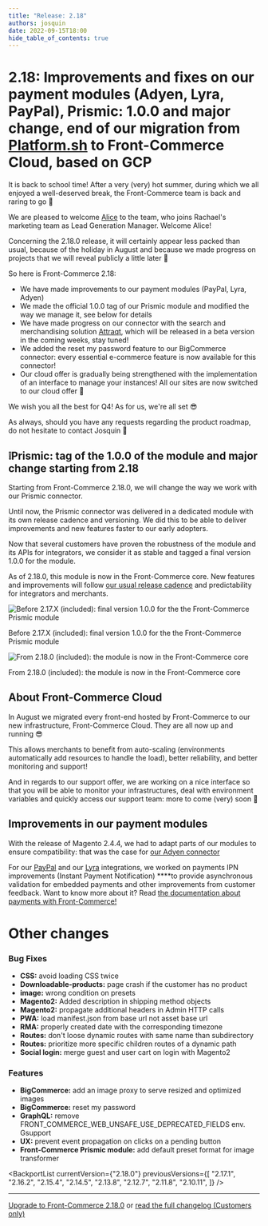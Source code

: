```yaml
---
title: "Release: 2.18"
authors: josquin
date: 2022-09-15T18:00
hide_table_of_contents: true
---
```



# 2.18: Improvements and fixes on our payment modules (Adyen, Lyra, PayPal), Prismic: 1.0.0 and major change, end of our migration from [Platform.sh](http://Platform.sh) to Front-Commerce Cloud, based on GCP

It is back to school time! After a very (very) hot summer, during which we all enjoyed a well-deserved break, the Front-Commerce team is back and raring to go 💪

We are pleased to welcome [Alice](https://www.linkedin.com/in/alice-malby-343383132/) to the team, who joins Rachael's marketing team as Lead Generation Manager. Welcome Alice!

Concerning the 2.18.0 release, it will certainly appear less packed than usual, because of the holiday in August and because we made progress on projects that we will reveal publicly a little later 🍿

So here is Front-Commerce 2.18:

- We have made improvements to our payment modules (PayPal, Lyra, Adyen)
- We made the official 1.0.0 tag of our Prismic module and modified the way we manage it, see below for details
- We have made progress on our connector with the search and merchandising solution [Attraqt](https://attraqt.com/), which will be released in a beta version in the coming weeks, stay tuned!
- We added the reset my password feature to our BigCommerce connector: every essential e-commerce feature is now available for this connector!
- Our cloud offer is gradually being strengthened with the implementation of an interface to manage your instances! All our sites are now switched to our cloud offer 🎉

We wish you all the best for Q4! As for us, we're all set 😎

As always, should you have any requests regarding the product roadmap, do not hesitate to contact Josquin 👋

<!--truncate-->

## ❕Prismic: tag of the 1.0.0 of the module and major change starting from 2.18

Starting from Front-Commerce 2.18.0, we will change the way we work with our Prismic connector.

Until now, the Prismic connector was delivered in a dedicated module with its own release cadence and versioning. We did this to be able to deliver improvements and new features faster to our early adopters.

Now that several customers have proven the robustness of the module and its APIs for integrators, we consider it as stable and tagged a final version 1.0.0 for the module.

As of 2.18.0, this module is now in the Front-Commerce core. New features and improvements will follow [our usual release cadence](https://developers.front-commerce.com/docs/appendices/release-process) and predictability for integrators and merchants.

![Before 2.17.X (included): final version 1.0.0 for the the Front-Commerce Prismic module](./assets/Untitled.png)

Before 2.17.X (included): final version 1.0.0 for the the Front-Commerce Prismic module

![From 2.18.0 (included): the module is now in the Front-Commerce core](./assets/prismic.png)

From 2.18.0 (included): the module is now in the Front-Commerce core

## About Front-Commerce Cloud

In August we migrated every front-end hosted by Front-Commerce to our new infrastructure, Front-Commerce Cloud. They are all now up and running 😎

This allows merchants to benefit from auto-scaling (environments automatically add resources to handle the load), better reliability, and better monitoring and support!

And in regards to our support offer, we are working on a nice interface so that you will be able to monitor your infrastructures, deal with environment variables and quickly access our support team: more to come (very) soon 👀

## Improvements in our payment modules

With the release of Magento 2.4.4, we had to adapt parts of our modules to ensure compatibility: that was the case for [our Adyen connector](https://developers.front-commerce.com/docs/advanced/payments/adyen)

For our [PayPal](https://developers.front-commerce.com/docs/advanced/payments/paypal) and our [Lyra](https://developers.front-commerce.com/docs/advanced/payments/payzen) integrations, we worked on payments IPN improvements (Instant Payment Notification) ****to provide asynchronous validation for embedded payments and other improvements from customer feedback. Want to know more about it? Read [the documentation about payments with Front-Commerce!](https://developers.front-commerce.com/docs/category/payments)

# Other changes

### Bug Fixes

- **CSS:** avoid loading CSS twice
- **Downloadable-products:** page crash if the customer has no product
- **image:** wrong condition on presets
- **Magento2:** Added description in shipping method objects
- **Magento2:** propagate additional headers in Admin HTTP calls
- **PWA:** load manifest.json from base url not asset base url
- **RMA:** properly created date with the corresponding timezone
- **Routes:** don't loose dynamic routes with same name than subdirectory
- **Routes:** prioritize more specific children routes of a dynamic path
- **Social login:** merge guest and user cart on login with Magento2

### Features

- **BigCommerce:** add an image proxy to serve resized and optimized images
- **BigCommerce:** reset my password
- **GraphQL:** remove FRONT_COMMERCE_WEB_UNSAFE_USE_DEPRECATED_FIELDS env. Gsupport
- **UX:** prevent event propagation on clicks on a pending button
- **Front-Commerce Prismic module:** add default preset format for image transformer

<BackportList
  currentVersion={"2.18.0"}
  previousVersions={[
    "2.17.1",
    "2.16.2",
    "2.15.4",
    "2.14.5",
    "2.13.8",
    "2.12.7",
    "2.11.8",
    "2.10.11",
  ]}
/>

<hr />

<ChangelogFooter>

[Upgrade to Front-Commerce 2.18.0](/docs/appendices/migration-guides#2170---2180)
or
[read the full changelog (Customers only)](https://gitlab.com/front-commerce/front-commerce/-/releases/2.18.0)

</ChangelogFooter>
